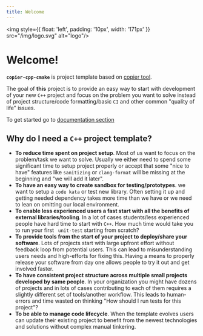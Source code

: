 ```yaml
---
title: Welcome
---
```


<img
    style={{
        float: 'left',
        padding: '10px',
        width: '171px'
    }}
    src="/img/logo.svg" alt="logo"/>

# Welcome!

**`copier-cpp-cmake`** is project template based on [copier tool](https://copier.readthedocs.io/en/stable/).

The goal of **this** project is to provide an easy way to start with development of your new `C++` project and focus on
the problem you want to solve instead of project structure/code formatting/basic `CI` and other common "quality of life"
issues.

To get started go to [documentation section](/docs/intro)

## Why do I need a `C++` project template?

- **To reduce time spent on project setup**. Most of us want to focus on the problem/task we want to solve. Usually we either
need to spend some significant time to setup project properly or accept that some "nice to have" features like
`sanitizing` or `clang-format` will be missing at the beginning and "we will add it later".
- **To have an easy way to create sandbox for testing/prototypes**. we want to setup a `code kata` or test new library. Often
setting it up and getting needed dependency takes more time than we have or we need to lean on [](https://godbolt.org/)
omitting our local environment.
- **To enable less experienced users a fast start with all the benefits of external libraries/tooling**. In a lot of cases
students/less experienced people have hard time to start with `C++`. How much time would take you to run your first `
unit-test` starting from scratch?
- **To provide tools from the start of your project to deploy/share your software**. Lots of projects start with large
upfront effort without feedback loop from potential users. This can lead to misunderstanding users needs and high-efforts
for fixing this. Having a means to properly release your software from day one allows people to try it out and get involved
faster.
- **To have consistent project structure across multiple small projects developed by same people**. In your organization
you might have dozens of projects and in lots of cases contributing to each of them requires a slightly different set of
tools/another workflow. This leads to human-errors and time wasted on thinking "How should I run tests for this project"?
- **To be able to manage code lifecycle**. When the template evolves users can update their existing project to benefit
from the newest technologies and solutions without complex manual tinkering.
